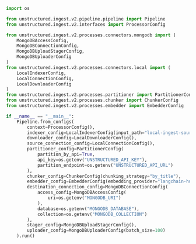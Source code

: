 ```python Python Ingest v2
import os

from unstructured.ingest.v2.pipeline.pipeline import Pipeline
from unstructured.ingest.v2.interfaces import ProcessorConfig

from unstructured.ingest.v2.processes.connectors.mongodb import (
    MongoDBAccessConfig,
    MongoDBConnectionConfig,
    MongoDBUploadStagerConfig,
    MongoDBUploaderConfig
)
from unstructured.ingest.v2.processes.connectors.local import (
    LocalIndexerConfig,
    LocalConnectionConfig,
    LocalDownloaderConfig
)
from unstructured.ingest.v2.processes.partitioner import PartitionerConfig
from unstructured.ingest.v2.processes.chunker import ChunkerConfig
from unstructured.ingest.v2.processes.embedder import EmbedderConfig

if __name__ == "__main__":
    Pipeline.from_configs(
        context=ProcessorConfig(),
        indexer_config=LocalIndexerConfig(input_path="local-ingest-source"),
        downloader_config=LocalDownloaderConfig(),
        source_connection_config=LocalConnectionConfig(),
        partitioner_config=PartitionerConfig(
            partition_by_api=True,
            api_key=os.getenv("UNSTRUCTURED_API_KEY"),
            partition_endpoint=os.getenv("UNSTRUCTURED_API_URL")
        ),
        chunker_config=ChunkerConfig(chunking_strategy="by_title"),
        embedder_config=EmbedderConfig(embedding_provider="langchain-huggingface"),
        destination_connection_config=MongoDBConnectionConfig(
            access_config=MongoDBAccessConfig(
                uri=os.getenv("MONGODB_URI")
            ),
            database=os.getenv("MONGODB_DATABASE"),
            collection=os.getenv("MONGODB_COLLECTION")
        ),
        stager_config=MongoDBUploadStagerConfig(),
        uploader_config=MongoDBUploaderConfig(batch_size=100)
    ).run()
```